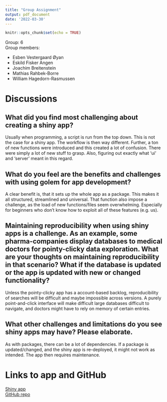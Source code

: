```yaml
---
title: "Group Assignment"
output: pdf_document
date: '2022-03-30'
---
```


```r
knitr::opts_chunk$set(echo = TRUE)
```

Group: 6  
Group members:  

* Esben Vestergaard Øyan  
* Eskild Fisker Angen  
* Joachim Breitenstein  
* Mathias Rahbek-Borre  
* William Hagedorn-Rasmussen  

# Discussions  
## What did you find most challenging about creating a shiny app?  
Usually when programming, a script is run from the top down. This is not the case for a shiny app. The workflow is then way different. Further, a ton of new functions were introduced and this created a lot of confusion. There were simply a lot of new stuff to grasp. Also, figuring out exactly what 'ui' and 'server' meant in this regard.

## What do you feel are the benefits and challenges with using golem for app development?  
A clear benefit is, that it sets up the whole app as a package. This makes it all structured, streamlined and universal. That function also impose a challenge, as the load of new functions/files seem overwhelming. Especially for beginners who don't know how to exploit all of these features (e.g. us).  

## Maintaining reproducibility when using shiny apps is a challenge. As an example, some pharma-companies display databases to medical doctors for pointy-clicky data exploration. What are your thoughts on maintaining reproducibility in that scenario? What if the database is updated or the app is updated with new or changed functionality?  
Unless the pointy-clicky app has a account-based backlog, reproducibility of searches will be difficult and maybe impossible across versions. A purely point-and-click interface will make difficult large databases difficult to navigate, and doctors might have to rely on memory of certain entries.

## What other challenges and limitations do you see shiny apps may have? Please elaborate.  
As with packages, there can be a lot of dependencies. If a package is updated/changed, and the shiny app is re-deployed, it might not work as intended. The app then requires maintenance.

# Links to app and GitHub  
[Shiny app](https://ecvuwk-william-hagedorn0rasmussen.shinyapps.io/project/)  
[GitHub repo](https://github.com/rforbiodatascience22/group_6_shiny)  
